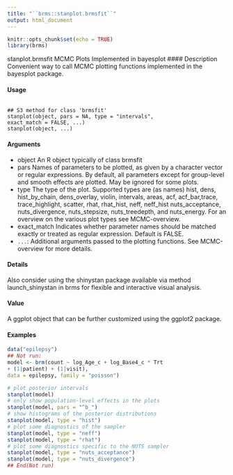 ```yaml
---
title: "``brms::stanplot.brmsfit``"
output: html_document
---
```


```r
knitr::opts_chunk$set(echo = TRUE)
library(brms)
```

stanplot.brmsfit MCMC Plots Implemented in bayesplot
#### Description 
Convenient way to call MCMC plotting functions implemented in the bayesplot package.

#### Usage
<pre><code>
## S3 method for class 'brmsfit'
stanplot(object, pars = NA, type = "intervals",
exact_match = FALSE, ...)
stanplot(object, ...)
</code></pre>
#### Arguments
* object An R object typically of class brmsfit
* pars Names of parameters to be plotted, as given by a character vector or regular expressions.
By default, all parameters except for group-level and smooth effects are plotted. May be ignored for some plots.
* type The type of the plot. Supported types are (as names) hist, dens, hist_by_chain, dens_overlay, violin, intervals, areas, acf, acf_bar,trace, trace_highlight, scatter, rhat, rhat_hist, neff, neff_hist nuts_acceptance, nuts_divergence, nuts_stepsize, nuts_treedepth, and nuts_energy. For an overview on the
various plot types see MCMC-overview.
* exact_match Indicates whether parameter names should be matched exactly or treated as regular expression. Default is FALSE.
* ``...``: Additional arguments passed to the plotting functions. See MCMC-overview for more details.

#### Details
Also consider using the shinystan package available via method launch_shinystan in brms for flexible and interactive visual analysis.

#### Value
A ggplot object that can be further customized using the ggplot2 package.

#### Examples 
```r
data("epilepsy")
## Not run:
model <- brm(count ~ log_Age_c + log_Base4_c * Trt
+ (1|patient) + (1|visit),
data = epilepsy, family = "poisson")
```

```r
# plot posterior intervals
stanplot(model)
# only show population-level effects in the plots
stanplot(model, pars = "^b_")
# show histograms of the posterior distributions
stanplot(model, type = "hist")
# plot some diagnostics of the sampler
stanplot(model, type = "neff")
stanplot(model, type = "rhat")
# plot some diagnostics specific to the NUTS sampler
stanplot(model, type = "nuts_acceptance")
stanplot(model, type = "nuts_divergence")
## End(Not run)
```


